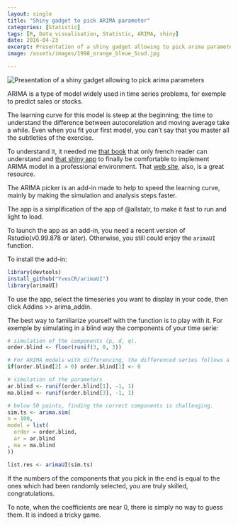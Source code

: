 ```yaml
---
layout: single
title: "Shiny gadget to pick ARIMA parameter"
categories: [Statistic]
tags: [R, Data visualisation, Statistic, ARIMA, shiny]
date: 2016-04-23
excerpt: Presentation of a shiny gadget allowing to pick arima parameters.
image: /assets/images/1998_orange_bleue_Scud.jpg

---
```


<img src="https://yvescr.github.io/image/arimaUI_Picker.gif" alt="Presentation of a shiny gadget allowing to pick arima parameters" 
		style="margin:0px;margin-right:2%;text-align: center;vertical-align: middle;">

ARIMA is a type of model widely used in time series problems, for exemple to predict sales or stocks.

The learning curve for this model is steep at the beginning; the time to understand the difference between autocorelation and moving average take a while. Even when you fit your first model, you can't say that you master all the subtleties of the exercise.

To understand it, it needed me [that book](https://www.amazon.fr/S%C3%A9ries-temporelles-avec-M%C3%A9thodes-cas/dp/2817802071/277-5178286-1463028?ie=UTF8&tag=duckduckgo-ffnt-fr-21) that only french reader can understand and [that shiny app](http://alstatr.blogspot.co.uk/2013/12/r-explore-arima2-2-2-subclass-family-on.html) to finally be comfortable  to implement ARIMA model in a professional environment. That [web site](http://people.duke.edu/~rnau/411arim2.htm), also, is a great resource. 

The ARIMA picker is an add-in made to help to speed the learning curve, mainly by making the simulation and analysis steps faster.

The app is a simplification of the app of @allstatr, to make it fast to run and light to load.

To launch the app as an add-in, you need a recent version of Rstudio(v0.99.878 or later).
Otherwise, you still could enjoy the `arimaUI` function.

To install the add-in:

```r
library(devtools)
install_github("YvesCR/arimaUI")
library(arimaUI)
```

To use the app, select the timeseries you want to display in your code, then click Addins >> arima_addin.

The best way to familiarize yourself with the function is to play with it.
For exemple by simulating in a blind way the components of your time serie:

```r
# simulation of the components (p, d, q). 
order.blind <- floor(runif(3, 0, 3))

# For ARIMA models with differencing, the differenced series follows a zero-mean ARMA model
if(order.blind[2] > 0) order.blind[1] <- 0

# simulation of the parameters
ar.blind <- runif(order.blind[1], -1, 1)
ma.blind <- runif(order.blind[3], -1, 1)

# below 50 points, finding the correct components is challenging.
sim.ts <- arima.sim(
n = 100,
model = list(
  order = order.blind,
  ar = ar.blind
, ma = ma.blind
))

list.res <- arimaUI(sim.ts)
```

If the numbers of the components that you pick in the end is equal to the ones which had been randomly selected, you are truly skilled, congratulations.

To note, when the coefficients are near 0, there is simply no way to guess them. It is indeed a tricky game. 


